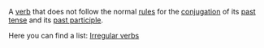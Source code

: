 A [[verb]] that does not follow the normal [[rules]] for the [[conjugation]] of its [[past tense]] and its [[past participle]].

Here you can find a list: [[Wiktionary_Appendix%3AIrregular_Verbs|Irregular verbs]]